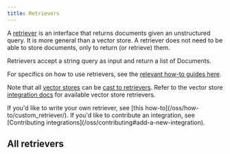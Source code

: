 ```yaml
---
title: Retrievers
---
```


A [retriever](/oss/langchain/retrieval) is an interface that returns documents given an unstructured query.
It is more general than a vector store.
A retriever does not need to be able to store documents, only to return (or retrieve) them.

Retrievers accept a string query as input and return a list of Documents.

For specifics on how to use retrievers, see the [relevant how-to guides here](/oss/langchain/retrieval).

Note that all [vector stores](/oss/concepts/#vectorstores) can be [cast to retrievers](/oss/how-to/vectorstore_retriever/).
Refer to the vector store [integration docs](/oss/integrations/vectorstores/) for available vector store retrievers.

<Info>
If you'd like to write your own retriever, see [this how-to](/oss/how-to/custom_retriever/). If you'd like to contribute an integration, see [Contributing integrations](/oss/contributing#add-a-new-integration).
</Info>

## All retrievers

<Columns cols={3}>
  <Card
    title="ArxivRetriever"
    icon="link"
    href="/oss/integrations/retrievers/arxiv-retriever"
    arrow="true"
    cta="View guide"
  >
  </Card>
  <Card
    title="Azion EdgeSQL"
    icon="link"
    href="/oss/integrations/retrievers/azion-edgesql"
    arrow="true"
    cta="View guide"
  >
  </Card>
  <Card
    title="Knowledge Bases for Amazon Bedrock"
    icon="link"
    href="/oss/integrations/retrievers/bedrock-knowledge-bases"
    arrow="true"
    cta="View guide"
  >
  </Card>
  <Card
    title="BM25"
    icon="link"
    href="/oss/integrations/retrievers/bm25"
    arrow="true"
    cta="View guide"
  >
  </Card>
  <Card
    title="Chaindesk Retriever"
    icon="link"
    href="/oss/integrations/retrievers/chaindesk-retriever"
    arrow="true"
    cta="View guide"
  >
  </Card>
  <Card
    title="Dria Retriever"
    icon="link"
    href="/oss/integrations/retrievers/dria"
    arrow="true"
    cta="View guide"
  >
  </Card>
  <Card
    title="Exa"
    icon="link"
    href="/oss/integrations/retrievers/exa"
    arrow="true"
    cta="View guide"
  >
  </Card>
  <Card
    title="HyDE Retriever"
    icon="link"
    href="/oss/integrations/retrievers/hyde"
    arrow="true"
    cta="View guide"
  >
  </Card>
  <Card
    title="Amazon Kendra Retriever"
    icon="link"
    href="/oss/integrations/retrievers/kendra-retriever"
    arrow="true"
    cta="View guide"
  >
  </Card>
  <Card
    title="Metal Retriever"
    icon="link"
    href="/oss/integrations/retrievers/metal-retriever"
    arrow="true"
    cta="View guide"
  >
  </Card>
  <Card
    title="Self-querying retrievers"
    icon="link"
    href="/oss/integrations/retrievers/self_query"
    arrow="true"
    cta="View guide"
  >
  </Card>
  <Card
    title="Supabase Hybrid Search"
    icon="link"
    href="/oss/integrations/retrievers/supabase-hybrid"
    arrow="true"
    cta="View guide"
  >
  </Card>
  <Card
    title="Tavily Search API"
    icon="link"
    href="/oss/integrations/retrievers/tavily"
    arrow="true"
    cta="View guide"
  >
  </Card>
  <Card
    title="Time-Weighted Retriever"
    icon="link"
    href="/oss/integrations/retrievers/time-weighted-retriever"
    arrow="true"
    cta="View guide"
  >
  </Card>
  <Card
    title="Vespa Retriever"
    icon="link"
    href="/oss/integrations/retrievers/vespa-retriever"
    arrow="true"
    cta="View guide"
  >
  </Card>
  <Card
    title="Zep Cloud Retriever"
    icon="link"
    href="/oss/integrations/retrievers/zep-cloud-retriever"
    arrow="true"
    cta="View guide"
  >
  </Card>
  <Card
    title="Zep Open Source Retriever"
    icon="link"
    href="/oss/integrations/retrievers/zep-retriever"
    arrow="true"
    cta="View guide"
  >
  </Card>
</Columns>
